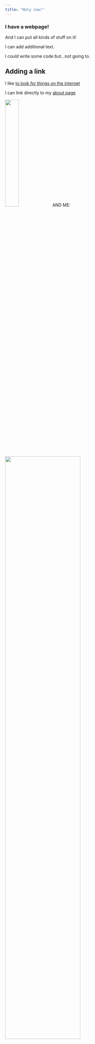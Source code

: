```yaml
---
title: "Holy cow!"
---
```


### I have a webpage!

And I can put all kinds of stuff on it!

I can add additional text.

I *could* write some code but...not going to.

## Adding a link

I like [to look for things on the internet](https://www.google.com/)

I can link directly to my [about page](about.html)

<img src="images/corgi.png" style="width:30%">
AND ME:
<img src="images/me.JPG" style="width:70%">